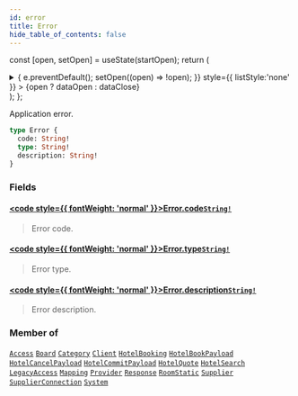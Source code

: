 ```yaml
---
id: error
title: Error
hide_table_of_contents: false
---
```






const [open, setOpen] = useState(startOpen);
return (
<details {...(open ? { open: true } : {})} className="details" style={{ border:'none', boxShadow:'none', background:'var(--ifm-background-color)' }}>
<summary
onClick={(e) => {
e.preventDefault();
setOpen((open) => !open);
}}
style={{ listStyle:'none' }} >
{open ? dataOpen : dataClose}
</summary>
{open && children}
</details>
);
};

Application error.

```graphql
type Error {
  code: String!
  type: String!
  description: String!
}
```

### Fields

#### [<code style={{ fontWeight: 'normal' }}>Error.<b>code</b></code>](#)<Bullet />[`String!`](/api/scalars/string) <Badge class="badge badge--secondary" text="non-null"/> <Badge class="badge badge--secondary" text="scalar"/>

> Error code.

#### [<code style={{ fontWeight: 'normal' }}>Error.<b>type</b></code>](#)<Bullet />[`String!`](/api/scalars/string) <Badge class="badge badge--secondary" text="non-null"/> <Badge class="badge badge--secondary" text="scalar"/>

> Error type.

#### [<code style={{ fontWeight: 'normal' }}>Error.<b>description</b></code>](#)<Bullet />[`String!`](/api/scalars/string) <Badge class="badge badge--secondary" text="non-null"/> <Badge class="badge badge--secondary" text="scalar"/>

> Error description.

### Member of

[`Access`](/api/objects/access) <Badge class="badge badge--secondary" text="object"/><Bullet />[`Board`](/api/objects/board) <Badge class="badge badge--secondary" text="object"/><Bullet />[`Category`](/api/objects/category) <Badge class="badge badge--secondary" text="object"/><Bullet />[`Client`](/api/objects/client) <Badge class="badge badge--secondary" text="object"/><Bullet />[`HotelBooking`](/api/objects/hotel-booking) <Badge class="badge badge--secondary" text="object"/><Bullet />[`HotelBookPayload`](/api/objects/hotel-book-payload) <Badge class="badge badge--secondary" text="object"/><Bullet />[`HotelCancelPayload`](/api/objects/hotel-cancel-payload) <Badge class="badge badge--secondary" text="object"/><Bullet />[`HotelCommitPayload`](/api/objects/hotel-commit-payload) <Badge class="badge badge--secondary" text="object"/><Bullet />[`HotelQuote`](/api/objects/hotel-quote) <Badge class="badge badge--secondary" text="object"/><Bullet />[`HotelSearch`](/api/objects/hotel-search) <Badge class="badge badge--secondary" text="object"/><Bullet />[`LegacyAccess`](/api/objects/legacy-access) <Badge class="badge badge--secondary" text="object"/><Bullet />[`Mapping`](/api/objects/mapping) <Badge class="badge badge--secondary" text="object"/><Bullet />[`Provider`](/api/objects/provider) <Badge class="badge badge--secondary" text="object"/><Bullet />[`Response`](/api/interfaces/response) <Badge class="badge badge--secondary" text="interface"/><Bullet />[`RoomStatic`](/api/objects/room-static) <Badge class="badge badge--secondary" text="object"/><Bullet />[`Supplier`](/api/objects/supplier) <Badge class="badge badge--secondary" text="object"/><Bullet />[`SupplierConnection`](/api/objects/supplier-connection) <Badge class="badge badge--secondary" text="object"/><Bullet />[`System`](/api/objects/system) <Badge class="badge badge--secondary" text="object"/>
